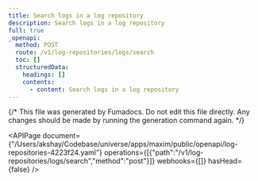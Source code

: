 ```yaml
---
title: Search logs in a log repository
description: Search logs in a log repository
full: true
_openapi:
  method: POST
  route: /v1/log-repositories/logs/search
  toc: []
  structuredData:
    headings: []
    contents:
      - content: Search logs in a log repository
---
```


{/* This file was generated by Fumadocs.
Do not edit this file directly. Any changes should be made by running the generation command again. */}

<APIPage document={"/Users/akshay/Codebase/universe/apps/maxim/public/openapi/log-repositories-4223f24.yaml"} operations={[{"path":"/v1/log-repositories/logs/search","method":"post"}]} webhooks={[]} hasHead={false} />
